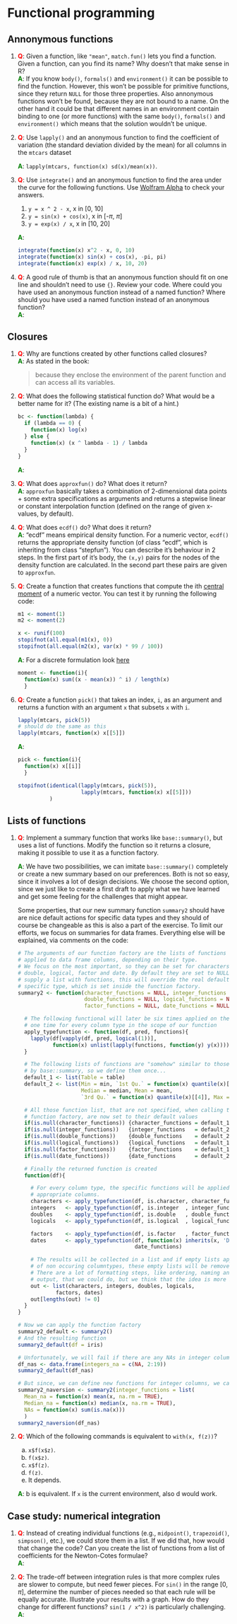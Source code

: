 # Functional programming

## Annonymous functions

1. __<span style="color:red">Q</span>__: Given a function, like `"mean"`, `match.fun()` lets you find a function. 
   Given a function, can you find its name? Why doesn't that make sense in R?  
   __<span style="color:green">A</span>__: If you know `body()`, `formals()` and `environment()` it can be possible to find the function. However, this won't be possible for primitive functions, since they return `NULL` for those three properties. Also annonymous functions won't be found, because they are not bound to a name. On the other hand it could be that different names in an environment contain binding to one (or more functions) with the same `body()`, `formals()` and `environment()` which means that the solution wouldn't be unique.

2. __<span style="color:red">Q</span>__: Use `lapply()` and an anonymous function to find the coefficient of 
   variation (the standard deviation divided by the mean) for all columns in 
   the `mtcars` dataset
    
    __<span style="color:green">A</span>__: `lapply(mtcars, function(x) sd(x)/mean(x))`.  

3. __<span style="color:red">Q</span>__: Use `integrate()` and an anonymous function to find the area under the 
   curve for the following functions. 
   Use [Wolfram Alpha](http://www.wolframalpha.com/) to check your answers.

    1. `y = x ^ 2 - x`, x in [0, 10]
    1. `y = sin(x) + cos(x)`, x in [-$\pi$, $\pi$]
    1. `y = exp(x) / x`, x in [10, 20]

    __<span style="color:green">A</span>__: 
    
    ```r
    integrate(function(x) x^2 - x, 0, 10)
    integrate(function(x) sin(x) + cos(x), -pi, pi)
    integrate(function(x) exp(x) / x, 10, 20)
    ```

4. __<span style="color:red">Q</span>__: A good rule of thumb is that an anonymous function should fit on one line 
   and shouldn't need to use `{}`. Review your code. Where could you have 
   used an anonymous function instead of a named function? Where should you 
   have used a named function instead of an anonymous function?  
    __<span style="color:green">A</span>__: 
   
## Closures

1.  __<span style="color:red">Q</span>__: Why are functions created by other functions called closures?  
__<span style="color:green">A</span>__: As stated in the book:

    > because they enclose the environment of the parent function and can access all its variables.

2.  __<span style="color:red">Q</span>__: What does the following statistical function do? What would be a better 
    name for it? (The existing name is a bit of a hint.)

    ```r
    bc <- function(lambda) {
      if (lambda == 0) {
        function(x) log(x)
      } else {
        function(x) (x ^ lambda - 1) / lambda
      }
    }
    ```  
    
    __<span style="color:green">A</span>__: 

3.  __<span style="color:red">Q</span>__: What does `approxfun()` do? What does it return?  
__<span style="color:green">A</span>__: `approxfun` basically takes a combination of 2-dimensional data points + some extra specifications as arguments and returns a stepwise linear or constant interpolation function (defined on the range of given x-values, by default).

4.  __<span style="color:red">Q</span>__: What does `ecdf()` do? What does it return?  
__<span style="color:green">A</span>__: "ecdf" means empirical density function. For a numeric vector, `ecdf()` returns the appropriate density function (of class "ecdf", which is inheriting from class "stepfun"). You can describe it's behaviour in 2 steps. In the first part of it's body, the `(x,y)` pairs for the nodes of the density function are calculated. In the second part these pairs are given to `approxfun`.

5.  __<span style="color:red">Q</span>__: Create a function that creates functions that compute the ith 
    [central moment](http://en.wikipedia.org/wiki/Central_moment) of a numeric 
    vector. You can test it by running the following code:

    ```r
    m1 <- moment(1)
    m2 <- moment(2)

    x <- runif(100)
    stopifnot(all.equal(m1(x), 0))
    stopifnot(all.equal(m2(x), var(x) * 99 / 100))
    ```  
    
    __<span style="color:green">A</span>__: For a discrete formulation look [here](http://www.r-tutor.com/elementary-statistics/numerical-measures/moment)
    
    ```r
    moment <- function(i){
      function(x) sum((x - mean(x)) ^ i) / length(x)
      }
    ```

6.  __<span style="color:red">Q</span>__: Create a function `pick()` that takes an index, `i`, as an argument and 
    returns a function with an argument `x` that subsets `x` with `i`.

    ```r
    lapply(mtcars, pick(5))
    # should do the same as this
    lapply(mtcars, function(x) x[[5]])
    ```  
    
    __<span style="color:green">A</span>__: 
    
    ```r
    pick <- function(i){
      function(x) x[[i]]
      }
    
    stopifnot(identical(lapply(mtcars, pick(5)),
                        lapply(mtcars, function(x) x[[5]]))
              )
    ```
    
## Lists of functions

1.  __<span style="color:red">Q</span>__: Implement a summary function that works like `base::summary()`, but uses a 
    list of functions. Modify the function so it returns a closure, making it 
    possible to use it as a function factory.
    
    __<span style="color:green">A</span>__: We have two possibilities, we can imitate `base::summary()` completely or create a new summary based on our preferences. Both is not so easy, since it involves a lot of design decisions. We choose the second option, since we just like to create a first draft to apply what we have learned and get some feeling for the challenges that might appear.
    
    Some properties, that our new summary function `summary2` should have are nice default actions for specific data types and they should of course be changeable as this is also a part of the exercise. To limit our efforts, we focus on summaries for data frames. Everything else will be explained, via comments on the code:
    
    ```r
    # The arguments of our function factory are the lists of functions that are
    # applied to data frame columns, depending on their type.
    # We focus on the most important, so they can be set for characters, integer,
    # double, logical, factor and date. By default they are set to NULL, but if you 
    # supply a list with functions, this will override the real default, for the
    # specific type, which is set inside the function factory.
    summary2 <- function(character_functions = NULL, integer_functions = NULL,
                         double_functions = NULL, logical_functions = NULL, 
                         factor_functions = NULL, date_functions = NULL){
      
      # The following functional will later be six times applied on the data frame,
      # one time for every column type in the scope of our function
      apply_typefunction <- function(df, pred, functions){
        lapply(df[vapply(df, pred, logical(1))],
               function(x) unlist(lapply(functions, function(y) y(x))))
      }
      
      # The following lists of functions are "somehow" similar to those, that are used
      # by base::summary, so we define them once...
      default_1 <- list(Table = table)
      default_2 <- list(Min = min, `1st Qu.` = function(x) quantile(x)[[2]],
                        Median = median, Mean = mean,
                        `3rd Qu.` = function(x) quantile(x)[[4]], Max = max)
      
      # All those function list, that are not specified, when calling the 
      # function factory, are now set to their default values
      if(is.null(character_functions)) {character_functions = default_1}
      if(is.null(integer_functions))   {integer_functions   = default_2}
      if(is.null(double_functions))    {double_functions    = default_2}
      if(is.null(logical_functions))   {logical_functions   = default_1}
      if(is.null(factor_functions))    {factor_functions    = default_1}
      if(is.null(date_functions))      {date_functions      = default_2}
      
      # Finally the returned function is created
      function(df){
        
        # For every column type, the specific functions will be applied to the
        # appropriate columns. 
        characters <- apply_typefunction(df, is.character, character_functions)
        integers   <- apply_typefunction(df, is.integer  , integer_functions  )
        doubles    <- apply_typefunction(df, is.double   , double_functions   )
        logicals   <- apply_typefunction(df, is.logical  , logical_functions  )

        factors    <- apply_typefunction(df, is.factor   , factor_functions   )
        dates      <- apply_typefunction(df, function(x) inherits(x, 'Date'), 
                                         date_functions)
        
        # The results will be collected in a list and if empty lists appear, because
        # of non occuring columntypes, these empty lists will be removed from the output.
        # There are a lot of formatting steps, like ordering, naming and converting
        # output, that we could do, but we think that the idea is more important for now
        out <- list(characters, integers, doubles, logicals, 
                factors, dates)
        out[lengths(out) != 0]
      }
    }
    
    # Now we can apply the function factory
    summary2_default <- summary2()
    # And the resulting function
    summary2_default(df = iris)
    
    # Unfortunately, we will fail if there are any NAs in integer columns
    df_nas <- data.frame(integers_na = c(NA, 2:19))
    summary2_default(df_nas)
    
    # But since, we can define new functions for integer columns, we can solve this
    summary2_naversion <- summary2(integer_functions = list(
      Mean_na = function(x) mean(x, na.rm = TRUE),
      Median_na = function(x) median(x, na.rm = TRUE),
      NAs = function(x) sum(is.na(x)))
      )
    summary2_naversion(df_nas)
    ```

2. __<span style="color:red">Q</span>__: Which of the following commands is equivalent to `with(x, f(z))`?

    (a) `x$f(x$z)`.
    (b) `f(x$z)`.
    (c) `x$f(z)`.
    (d) `f(z)`.
    (e) It depends.
    
    __<span style="color:green">A</span>__: b is equivalent. If `x` is the current environment, also d would work.
    
## Case study: numerical integration

1.  __<span style="color:red">Q</span>__: Instead of creating individual functions (e.g., `midpoint()`, 
      `trapezoid()`, `simpson()`, etc.), we could store them in a list. If we 
    did that, how would that change the code? Can you create the list of 
    functions from a list of coefficients for the Newton-Cotes formulae?  
    __<span style="color:green">A</span>__: 

2.  __<span style="color:red">Q</span>__: The trade-off between integration rules is that more complex rules are 
    slower to compute, but need fewer pieces. For `sin()` in the range 
    [0, $\pi$], determine the number of pieces needed so that each rule will 
    be equally accurate. Illustrate your results with a graph. How do they
    change for different functions? `sin(1 / x^2)` is particularly challenging.  
    __<span style="color:green">A</span>__: 